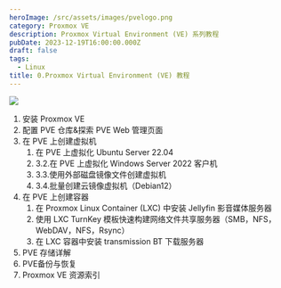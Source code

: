 ```yaml
---
heroImage: /src/assets/images/pvelogo.png
category: Proxmox VE
description: Proxmox Virtual Environment (VE) 系列教程
pubDate: 2023-12-19T16:00:00.000Z
draft: false
tags:
  - Linux
title: 0.Proxmox Virtual Environment (VE) 教程
---
```


![](</src/assets/images/proxmox architecture.svg>)

1. 安装 Proxmox VE
2. 配置 PVE 仓库&探索 PVE Web 管理页面
3. 在 PVE 上创建虚拟机
   1. 在 PVE 上虚拟化 Ubuntu Server 22.04
   2. 3.2.在 PVE 上虚拟化 Windows Server 2022 客户机
   3. 3.3.使用外部磁盘镜像文件创建虚拟机
   4. 3.4.批量创建云镜像虚拟机（Debian12）
4. 在 PVE 上创建容器
   1. 在 Proxmox Linux Container (LXC) 中安装 Jellyfin 影音媒体服务器
   2. 使用 LXC TurnKey 模板快速构建网络文件共享服务器（SMB，NFS，WebDAV，NFS，Rsync）
   3. 在 LXC 容器中安装 transmission BT 下载服务器
5. PVE 存储详解
6. PVE备份与恢复
7. Proxmox VE 资源索引
